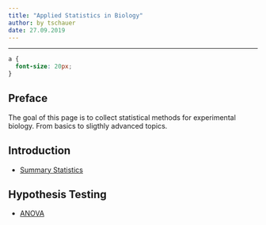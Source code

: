 ```yaml
---
title: "Applied Statistics in Biology"
author: by tschauer
date: 27.09.2019
---
```

    

---


```css
a {
  font-size: 20px;
}
```


## Preface

The goal of this page is to collect statistical methods for experimental biology. From basics to sligthly advanced topics. 


## Introduction

- [Summary Statistics](rmd_SumStats.html)


## Hypothesis Testing

- [ANOVA](rmd_Anova.html)